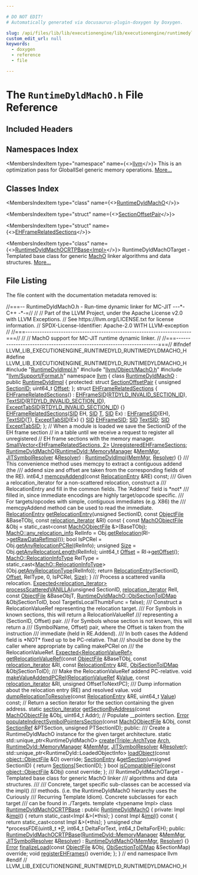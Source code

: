 ```yaml
---

# DO NOT EDIT!
# Automatically generated via docusaurus-plugin-doxygen by Doxygen.

slug: /api/files/lib/lib/executionengine/lib/executionengine/runtimedyld/runtimedyldmacho-h
custom_edit_url: null
keywords:
  - doxygen
  - reference
  - file

---
```





# The `RuntimeDyldMachO.h` File Reference

<DoxygenPage pluginConfig={pluginConfig}>



## Included Headers

<IncludesList>
<IncludesListItem
  filePath="RuntimeDyldImpl.h"
  permalink="/docs/api/files/lib/lib/executionengine/lib/executionengine/runtimedyld/runtimedyldimpl-h"
  isLocal="true" />
<IncludesListItem
  filePath="llvm/Object/MachO.h"
  permalink="/docs/api/files/include/include/llvm/include/llvm/object/macho-h"
  isLocal="true" />
<IncludesListItem
  filePath="llvm/Support/Format.h"
  permalink="/docs/api/files/include/include/llvm/include/llvm/support/format-h"
  isLocal="true" />
</IncludesList>

## Namespaces Index

<MembersIndex>

<MembersIndexItem
  type="namespace"
  name={<><a href="/docs/api/namespaces/llvm">llvm</a></>}>
This is an optimization pass for GlobalISel generic memory operations. <a href="/docs/api/namespaces/llvm/#details">More...</a>
</MembersIndexItem>

</MembersIndex>

## Classes Index

<MembersIndex>

<MembersIndexItem
  type="class"
  name={<><a href="/docs/api/classes/llvm/runtimedyldmacho">RuntimeDyldMachO</a></>}>
</MembersIndexItem>

<MembersIndexItem
  type="struct"
  name={<><a href="/docs/api/structs/llvm/runtimedyldmacho/sectionoffsetpair">SectionOffsetPair</a></>}>
</MembersIndexItem>

<MembersIndexItem
  type="struct"
  name={<><a href="/docs/api/structs/llvm/runtimedyldmacho/ehframerelatedsections">EHFrameRelatedSections</a></>}>
</MembersIndexItem>

<MembersIndexItem
  type="class"
  name={<><a href="/docs/api/classes/llvm/runtimedyldmachocrtpbase">RuntimeDyldMachOCRTPBase&lt;Impl&gt;</a></>}>
RuntimeDyldMachOTarget - Templated base class for generic <a href="/docs/api/namespaces/llvm/macho">MachO</a> linker algorithms and data structures. <a href="/docs/api/classes/llvm/runtimedyldmachocrtpbase/#details">More...</a>
</MembersIndexItem>

</MembersIndex>


## File Listing

The file content with the documentation metadata removed is:

<ProgramListing>

<Link id="l00001" /><CodeLine lineNumber="1"><span class="doxyHighlightComment">//===-- RuntimeDyldMachO.h - Run-time dynamic linker for MC-JIT ---&#42;- C++ -&#42;-=//</span></CodeLine>
<Link id="l00002" /><CodeLine lineNumber="2"><span class="doxyHighlightComment">//</span></CodeLine>
<Link id="l00003" /><CodeLine lineNumber="3"><span class="doxyHighlightComment">// Part of the LLVM Project, under the Apache License v2.0 with LLVM Exceptions.</span></CodeLine>
<Link id="l00004" /><CodeLine lineNumber="4"><span class="doxyHighlightComment">// See https://llvm.org/LICENSE.txt for license information.</span></CodeLine>
<Link id="l00005" /><CodeLine lineNumber="5"><span class="doxyHighlightComment">// SPDX-License-Identifier: Apache-2.0 WITH LLVM-exception</span></CodeLine>
<Link id="l00006" /><CodeLine lineNumber="6"><span class="doxyHighlightComment">//</span></CodeLine>
<Link id="l00007" /><CodeLine lineNumber="7"><span class="doxyHighlightComment">//===----------------------------------------------------------------------===//</span></CodeLine>
<Link id="l00008" /><CodeLine lineNumber="8"><span class="doxyHighlightComment">//</span></CodeLine>
<Link id="l00009" /><CodeLine lineNumber="9"><span class="doxyHighlightComment">// MachO support for MC-JIT runtime dynamic linker.</span></CodeLine>
<Link id="l00010" /><CodeLine lineNumber="10"><span class="doxyHighlightComment">//</span></CodeLine>
<Link id="l00011" /><CodeLine lineNumber="11"><span class="doxyHighlightComment">//===----------------------------------------------------------------------===//</span></CodeLine>
<Link id="l00012" /><CodeLine lineNumber="12"></CodeLine>
<Link id="l00013" /><CodeLine lineNumber="13"><span class="doxyHighlightPreprocessor">#ifndef LLVM&#95;LIB&#95;EXECUTIONENGINE&#95;RUNTIMEDYLD&#95;RUNTIMEDYLDMACHO&#95;H</span></CodeLine>
<Link id="l00014" /><CodeLine lineNumber="14"><span class="doxyHighlightPreprocessor">#define LLVM&#95;LIB&#95;EXECUTIONENGINE&#95;RUNTIMEDYLD&#95;RUNTIMEDYLDMACHO&#95;H</span></CodeLine>
<Link id="l00015" /><CodeLine lineNumber="15"></CodeLine>
<Link id="l00016" /><CodeLine lineNumber="16"><span class="doxyHighlightPreprocessor">#include &quot;<a href="/docs/api/files/lib/lib/executionengine/lib/executionengine/runtimedyld/runtimedyldimpl-h">RuntimeDyldImpl.h</a>&quot;</span></CodeLine>
<Link id="l00017" /><CodeLine lineNumber="17"><span class="doxyHighlightPreprocessor">#include &quot;<a href="/docs/api/files/include/include/llvm/include/llvm/object/macho-h">llvm/Object/MachO.h</a>&quot;</span></CodeLine>
<Link id="l00018" /><CodeLine lineNumber="18"><span class="doxyHighlightPreprocessor">#include &quot;<a href="/docs/api/files/include/include/llvm/include/llvm/support/format-h">llvm/Support/Format.h</a>&quot;</span></CodeLine>
<Link id="l00019" /><CodeLine lineNumber="19"></CodeLine>
<Link id="l00020" /><CodeLine lineNumber="20"><span class="doxyHighlightKeyword">namespace </span><span class="doxyHighlight"><a href="/docs/api/namespaces/llvm">llvm</a> &#123;</span></CodeLine>
<Link id="l00021" /><CodeLine lineNumber="21" lineLink="/docs/api/classes/llvm/runtimedyldmacho"><span class="doxyHighlightKeyword">class </span><span class="doxyHighlight"><a href="/docs/api/classes/llvm/runtimedyldmacho/#a034c5e05b63e15a357bc5dcff598e1a5">RuntimeDyldMachO</a> : </span><span class="doxyHighlightKeyword">public</span><span class="doxyHighlight"> <a href="/docs/api/classes/llvm/runtimedyldimpl/#a369fb04a71a831101a7bdfa873cb33d0">RuntimeDyldImpl</a> &#123;</span></CodeLine>
<Link id="l00022" /><CodeLine lineNumber="22"><span class="doxyHighlightKeyword">protected</span><span class="doxyHighlight">:</span></CodeLine>
<Link id="l00023" /><CodeLine lineNumber="23" lineLink="/docs/api/structs/llvm/runtimedyldmacho/sectionoffsetpair"><span class="doxyHighlight">  </span><span class="doxyHighlightKeyword">struct </span><span class="doxyHighlight"><a href="/docs/api/structs/llvm/runtimedyldmacho/sectionoffsetpair">SectionOffsetPair</a> &#123;</span></CodeLine>
<Link id="l00024" /><CodeLine lineNumber="24" lineLink="/docs/api/structs/llvm/runtimedyldmacho/sectionoffsetpair/#ad2f89bcda47a48866cdef67b9a9515fb"><span class="doxyHighlight">    </span><span class="doxyHighlightKeywordType">unsigned</span><span class="doxyHighlight"> <a href="/docs/api/structs/llvm/runtimedyldmacho/sectionoffsetpair/#ad2f89bcda47a48866cdef67b9a9515fb">SectionID</a>;</span></CodeLine>
<Link id="l00025" /><CodeLine lineNumber="25" lineLink="/docs/api/structs/llvm/runtimedyldmacho/sectionoffsetpair/#ad4454b2b4e3a4ae51e065ac93513d434"><span class="doxyHighlight">    uint64&#95;t <a href="/docs/api/structs/llvm/runtimedyldmacho/sectionoffsetpair/#ad4454b2b4e3a4ae51e065ac93513d434">Offset</a>;</span></CodeLine>
<Link id="l00026" /><CodeLine lineNumber="26"><span class="doxyHighlight">  &#125;;</span></CodeLine>
<Link id="l00027" /><CodeLine lineNumber="27"></CodeLine>
<Link id="l00028" /><CodeLine lineNumber="28" lineLink="/docs/api/structs/llvm/runtimedyldmacho/ehframerelatedsections"><span class="doxyHighlight">  </span><span class="doxyHighlightKeyword">struct </span><span class="doxyHighlight"><a href="/docs/api/structs/llvm/runtimedyldmacho/ehframerelatedsections/#add16154c01672fa0e76b4dbbd4c7791d">EHFrameRelatedSections</a> &#123;</span></CodeLine>
<Link id="l00029" /><CodeLine lineNumber="29" lineLink="/docs/api/structs/llvm/runtimedyldmacho/ehframerelatedsections/#add16154c01672fa0e76b4dbbd4c7791d"><span class="doxyHighlight">    <a href="/docs/api/structs/llvm/runtimedyldmacho/ehframerelatedsections/#add16154c01672fa0e76b4dbbd4c7791d">EHFrameRelatedSections</a>()</span></CodeLine>
<Link id="l00030" /><CodeLine lineNumber="30"><span class="doxyHighlight">        : <a href="/docs/api/structs/llvm/runtimedyldmacho/ehframerelatedsections/#a5397178b687f751d151d4793e21021e2">EHFrameSID</a>(<a href="/docs/api/files/lib/lib/executionengine/lib/executionengine/runtimedyld/runtimedyldimpl-h/#a0ec5b0d10052cef17027844769e60240">RTDYLD&#95;INVALID&#95;SECTION&#95;ID</a>),</span></CodeLine>
<Link id="l00031" /><CodeLine lineNumber="31"><span class="doxyHighlight">          <a href="/docs/api/structs/llvm/runtimedyldmacho/ehframerelatedsections/#a9285e635fced6b2d10ae35790d6aa09a">TextSID</a>(<a href="/docs/api/files/lib/lib/executionengine/lib/executionengine/runtimedyld/runtimedyldimpl-h/#a0ec5b0d10052cef17027844769e60240">RTDYLD&#95;INVALID&#95;SECTION&#95;ID</a>),</span></CodeLine>
<Link id="l00032" /><CodeLine lineNumber="32"><span class="doxyHighlight">          <a href="/docs/api/structs/llvm/runtimedyldmacho/ehframerelatedsections/#a42f745685c89bffb406d3ba48127cd24">ExceptTabSID</a>(<a href="/docs/api/files/lib/lib/executionengine/lib/executionengine/runtimedyld/runtimedyldimpl-h/#a0ec5b0d10052cef17027844769e60240">RTDYLD&#95;INVALID&#95;SECTION&#95;ID</a>) &#123;&#125;</span></CodeLine>
<Link id="l00033" /><CodeLine lineNumber="33"></CodeLine>
<Link id="l00034" /><CodeLine lineNumber="34" lineLink="/docs/api/structs/llvm/runtimedyldmacho/ehframerelatedsections/#aa6dcbf76cebfb2ae3214f20613163494"><span class="doxyHighlight">    <a href="/docs/api/structs/llvm/runtimedyldmacho/ehframerelatedsections/#aa6dcbf76cebfb2ae3214f20613163494">EHFrameRelatedSections</a>(<a href="/docs/api/classes/llvm/runtimedyldimpl/#a8ad6e355243eab1c1a3993f9bda8b2d1">SID</a> EH, <a href="/docs/api/classes/llvm/runtimedyldimpl/#a8ad6e355243eab1c1a3993f9bda8b2d1">SID</a> <a href="/docs/api/files/lib/lib/target/lib/target/mips/mips16isellowering-cpp/#a0acb682b8260ab1c60b918599864e2e5">T</a>, <a href="/docs/api/classes/llvm/runtimedyldimpl/#a8ad6e355243eab1c1a3993f9bda8b2d1">SID</a> Ex)</span></CodeLine>
<Link id="l00035" /><CodeLine lineNumber="35"><span class="doxyHighlight">        : <a href="/docs/api/structs/llvm/runtimedyldmacho/ehframerelatedsections/#a5397178b687f751d151d4793e21021e2">EHFrameSID</a>(EH), <a href="/docs/api/structs/llvm/runtimedyldmacho/ehframerelatedsections/#a9285e635fced6b2d10ae35790d6aa09a">TextSID</a>(<a href="/docs/api/files/lib/lib/target/lib/target/mips/mips16isellowering-cpp/#a0acb682b8260ab1c60b918599864e2e5">T</a>), <a href="/docs/api/structs/llvm/runtimedyldmacho/ehframerelatedsections/#a42f745685c89bffb406d3ba48127cd24">ExceptTabSID</a>(Ex) &#123;&#125;</span></CodeLine>
<Link id="l00036" /><CodeLine lineNumber="36" lineLink="/docs/api/structs/llvm/runtimedyldmacho/ehframerelatedsections/#a5397178b687f751d151d4793e21021e2"><span class="doxyHighlight">    <a href="/docs/api/classes/llvm/runtimedyldimpl/#a8ad6e355243eab1c1a3993f9bda8b2d1">SID</a> <a href="/docs/api/structs/llvm/runtimedyldmacho/ehframerelatedsections/#a5397178b687f751d151d4793e21021e2">EHFrameSID</a>;</span></CodeLine>
<Link id="l00037" /><CodeLine lineNumber="37" lineLink="/docs/api/structs/llvm/runtimedyldmacho/ehframerelatedsections/#a9285e635fced6b2d10ae35790d6aa09a"><span class="doxyHighlight">    <a href="/docs/api/classes/llvm/runtimedyldimpl/#a8ad6e355243eab1c1a3993f9bda8b2d1">SID</a> <a href="/docs/api/structs/llvm/runtimedyldmacho/ehframerelatedsections/#a9285e635fced6b2d10ae35790d6aa09a">TextSID</a>;</span></CodeLine>
<Link id="l00038" /><CodeLine lineNumber="38" lineLink="/docs/api/structs/llvm/runtimedyldmacho/ehframerelatedsections/#a42f745685c89bffb406d3ba48127cd24"><span class="doxyHighlight">    <a href="/docs/api/classes/llvm/runtimedyldimpl/#a8ad6e355243eab1c1a3993f9bda8b2d1">SID</a> <a href="/docs/api/structs/llvm/runtimedyldmacho/ehframerelatedsections/#a42f745685c89bffb406d3ba48127cd24">ExceptTabSID</a>;</span></CodeLine>
<Link id="l00039" /><CodeLine lineNumber="39"><span class="doxyHighlight">  &#125;;</span></CodeLine>
<Link id="l00040" /><CodeLine lineNumber="40"></CodeLine>
<Link id="l00041" /><CodeLine lineNumber="41"><span class="doxyHighlight">  </span><span class="doxyHighlightComment">// When a module is loaded we save the SectionID of the EH frame section</span></CodeLine>
<Link id="l00042" /><CodeLine lineNumber="42"><span class="doxyHighlight">  </span><span class="doxyHighlightComment">// in a table until we receive a request to register all unregistered</span></CodeLine>
<Link id="l00043" /><CodeLine lineNumber="43"><span class="doxyHighlight">  </span><span class="doxyHighlightComment">// EH frame sections with the memory manager.</span></CodeLine>
<Link id="l00044" /><CodeLine lineNumber="44" lineLink="/docs/api/classes/llvm/runtimedyldmacho/#a6247583073b7466567fd277295299ea2"><span class="doxyHighlight">  <a href="/docs/api/classes/llvm/smallvector">SmallVector&lt;EHFrameRelatedSections, 2&gt;</a> <a href="/docs/api/classes/llvm/runtimedyldmacho/#a6247583073b7466567fd277295299ea2">UnregisteredEHFrameSections</a>;</span></CodeLine>
<Link id="l00045" /><CodeLine lineNumber="45"></CodeLine>
<Link id="l00046" /><CodeLine lineNumber="46" lineLink="/docs/api/classes/llvm/runtimedyldmacho/#a034c5e05b63e15a357bc5dcff598e1a5"><span class="doxyHighlight">  <a href="/docs/api/classes/llvm/runtimedyldmacho/#a034c5e05b63e15a357bc5dcff598e1a5">RuntimeDyldMachO</a>(<a href="/docs/api/classes/llvm/runtimedyld/memorymanager">RuntimeDyld::MemoryManager</a> &amp;<a href="/docs/api/classes/llvm/runtimedyldimpl/#a9bc5cceb63d0ccdf06f64b587f1cd80e">MemMgr</a>,</span></CodeLine>
<Link id="l00047" /><CodeLine lineNumber="47"><span class="doxyHighlight">                   <a href="/docs/api/classes/llvm/jitsymbolresolver">JITSymbolResolver</a> &amp;<a href="/docs/api/classes/llvm/runtimedyldimpl/#a688485f7fca0fadd7e492dc12218cd16">Resolver</a>)</span></CodeLine>
<Link id="l00048" /><CodeLine lineNumber="48"><span class="doxyHighlight">      : <a href="/docs/api/classes/llvm/runtimedyldimpl/#a369fb04a71a831101a7bdfa873cb33d0">RuntimeDyldImpl</a>(<a href="/docs/api/classes/llvm/runtimedyldimpl/#a9bc5cceb63d0ccdf06f64b587f1cd80e">MemMgr</a>, <a href="/docs/api/classes/llvm/runtimedyldimpl/#a688485f7fca0fadd7e492dc12218cd16">Resolver</a>) &#123;&#125;</span></CodeLine>
<Link id="l00049" /><CodeLine lineNumber="49"></CodeLine>
<Link id="l00050" /><CodeLine lineNumber="50"><span class="doxyHighlightComment">  /// This convenience method uses memcpy to extract a contiguous addend (the</span></CodeLine>
<Link id="l00051" /><CodeLine lineNumber="51"><span class="doxyHighlightComment">  /// addend size and offset are taken from the corresponding fields of the RE).</span></CodeLine>
<Link id="l00052" /><CodeLine lineNumber="52"><span class="doxyHighlight">  int64&#95;t <a href="/docs/api/classes/llvm/runtimedyldmacho/#a4ff8b7dc8dd3a4baddc147c6afd14c5e">memcpyAddend</a>(</span><span class="doxyHighlightKeyword">const</span><span class="doxyHighlight"> <a href="/docs/api/classes/llvm/relocationentry">RelocationEntry</a> &amp;RE) </span><span class="doxyHighlightKeyword">const</span><span class="doxyHighlight">;</span></CodeLine>
<Link id="l00053" /><CodeLine lineNumber="53"></CodeLine>
<Link id="l00054" /><CodeLine lineNumber="54"><span class="doxyHighlightComment">  /// Given a relocation&#95;iterator for a non-scattered relocation, construct a</span></CodeLine>
<Link id="l00055" /><CodeLine lineNumber="55"><span class="doxyHighlightComment">  /// RelocationEntry and fill in the common fields. The &#39;Addend&#39; field is &#42;not&#42;</span></CodeLine>
<Link id="l00056" /><CodeLine lineNumber="56"><span class="doxyHighlightComment">  /// filled in, since immediate encodings are highly target/opcode specific.</span></CodeLine>
<Link id="l00057" /><CodeLine lineNumber="57"><span class="doxyHighlightComment">  /// For targets/opcodes with simple, contiguous immediates (e.g. X86) the</span></CodeLine>
<Link id="l00058" /><CodeLine lineNumber="58"><span class="doxyHighlightComment">  /// memcpyAddend method can be used to read the immediate.</span></CodeLine>
<Link id="l00059" /><CodeLine lineNumber="59" lineLink="/docs/api/classes/llvm/runtimedyldmacho/#abaf648d88dc891045a7cd0e989789370"><span class="doxyHighlight">  <a href="/docs/api/classes/llvm/relocationentry">RelocationEntry</a> <a href="/docs/api/classes/llvm/runtimedyldmacho/#abaf648d88dc891045a7cd0e989789370">getRelocationEntry</a>(</span><span class="doxyHighlightKeywordType">unsigned</span><span class="doxyHighlight"> SectionID,</span></CodeLine>
<Link id="l00060" /><CodeLine lineNumber="60"><span class="doxyHighlight">                                     </span><span class="doxyHighlightKeyword">const</span><span class="doxyHighlight"> <a href="/docs/api/classes/llvm/object/objectfile">ObjectFile</a> &amp;BaseTObj,</span></CodeLine>
<Link id="l00061" /><CodeLine lineNumber="61"><span class="doxyHighlight">                                     </span><span class="doxyHighlightKeyword">const</span><span class="doxyHighlight"> <a href="/docs/api/namespaces/llvm/object/#acc360db994cbcc482937196bf406df98">relocation&#95;iterator</a> &amp;RI)</span><span class="doxyHighlightKeyword"> const </span><span class="doxyHighlight">&#123;</span></CodeLine>
<Link id="l00062" /><CodeLine lineNumber="62"><span class="doxyHighlight">    </span><span class="doxyHighlightKeyword">const</span><span class="doxyHighlight"> <a href="/docs/api/classes/llvm/object/machoobjectfile">MachOObjectFile</a> &amp;Obj =</span></CodeLine>
<Link id="l00063" /><CodeLine lineNumber="63"><span class="doxyHighlight">      </span><span class="doxyHighlightKeyword">static&#95;cast&lt;</span><span class="doxyHighlightKeyword">const </span><span class="doxyHighlight"><a href="/docs/api/classes/llvm/object/machoobjectfile">MachOObjectFile</a> &amp;</span><span class="doxyHighlightKeyword">&gt;</span><span class="doxyHighlight">(BaseTObj);</span></CodeLine>
<Link id="l00064" /><CodeLine lineNumber="64"><span class="doxyHighlight">    <a href="/docs/api/structs/llvm/macho/any-relocation-info">MachO::any&#95;relocation&#95;info</a> RelInfo =</span></CodeLine>
<Link id="l00065" /><CodeLine lineNumber="65"><span class="doxyHighlight">      Obj.<a href="/docs/api/classes/llvm/object/machoobjectfile/#aaacf649b0759051f6c5327e44b82f8aa">getRelocation</a>(RI-&gt;<a href="/docs/api/classes/llvm/object/relocationref/#acd93a9353f94b029cdfa295b88874b38">getRawDataRefImpl</a>());</span></CodeLine>
<Link id="l00066" /><CodeLine lineNumber="66"></CodeLine>
<Link id="l00067" /><CodeLine lineNumber="67"><span class="doxyHighlight">    </span><span class="doxyHighlightKeywordType">bool</span><span class="doxyHighlight"> IsPCRel = Obj.<a href="/docs/api/classes/llvm/object/machoobjectfile/#a86eeaa5626787e6a0c62d7fef9ea33e9">getAnyRelocationPCRel</a>(RelInfo);</span></CodeLine>
<Link id="l00068" /><CodeLine lineNumber="68"><span class="doxyHighlight">    </span><span class="doxyHighlightKeywordType">unsigned</span><span class="doxyHighlight"> <a href="/docs/api/files/lib/lib/analysis/inlineorder-cpp/#a7ee6f0cb51c3b9056199e9a0001fe8c3a6f6cb72d544962fa333e2e34ce64f719">Size</a> = Obj.<a href="/docs/api/classes/llvm/object/machoobjectfile/#a942691b0e7a01c33a7aa6b36b28472d2">getAnyRelocationLength</a>(RelInfo);</span></CodeLine>
<Link id="l00069" /><CodeLine lineNumber="69"><span class="doxyHighlight">    uint64&#95;t <a href="/docs/api/namespaces/llvm/#a05f5b9a11bdcc5feba62899f95dcf878a3134224cba2545bc57954d3b072aebb4">Offset</a> = RI-&gt;<a href="/docs/api/classes/llvm/object/relocationref/#a6aa71653bc8ee52493adf9343d9ac44d">getOffset</a>();</span></CodeLine>
<Link id="l00070" /><CodeLine lineNumber="70"><span class="doxyHighlight">    <a href="/docs/api/namespaces/llvm/macho/#ad23021ed657c8b0f302154585b0fd3bf">MachO::RelocationInfoType</a> RelType =</span></CodeLine>
<Link id="l00071" /><CodeLine lineNumber="71"><span class="doxyHighlight">      </span><span class="doxyHighlightKeyword">static&#95;cast&lt;</span><span class="doxyHighlight"><a href="/docs/api/namespaces/llvm/macho/#ad23021ed657c8b0f302154585b0fd3bf">MachO::RelocationInfoType</a></span><span class="doxyHighlightKeyword">&gt;</span><span class="doxyHighlight">(Obj.<a href="/docs/api/classes/llvm/object/machoobjectfile/#a653a63105b842dd49a3a0921ce6a6d66">getAnyRelocationType</a>(RelInfo));</span></CodeLine>
<Link id="l00072" /><CodeLine lineNumber="72"></CodeLine>
<Link id="l00073" /><CodeLine lineNumber="73"><span class="doxyHighlight">    </span><span class="doxyHighlightKeywordFlow">return</span><span class="doxyHighlight"> <a href="/docs/api/classes/llvm/relocationentry">RelocationEntry</a>(SectionID, <a href="/docs/api/namespaces/llvm/#a05f5b9a11bdcc5feba62899f95dcf878a3134224cba2545bc57954d3b072aebb4">Offset</a>, RelType, 0, IsPCRel, <a href="/docs/api/files/lib/lib/analysis/inlineorder-cpp/#a7ee6f0cb51c3b9056199e9a0001fe8c3a6f6cb72d544962fa333e2e34ce64f719">Size</a>);</span></CodeLine>
<Link id="l00074" /><CodeLine lineNumber="74"><span class="doxyHighlight">  &#125;</span></CodeLine>
<Link id="l00075" /><CodeLine lineNumber="75"></CodeLine>
<Link id="l00076" /><CodeLine lineNumber="76"><span class="doxyHighlightComment">  /// Process a scattered vanilla relocation.</span></CodeLine>
<Link id="l00077" /><CodeLine lineNumber="77"><span class="doxyHighlight">  <a href="/docs/api/classes/llvm/expected">Expected&lt;relocation&#95;iterator&gt;</a></span></CodeLine>
<Link id="l00078" /><CodeLine lineNumber="78"><span class="doxyHighlight">  <a href="/docs/api/classes/llvm/runtimedyldmacho/#acb7257d8eec274d18e7916a0d552a2d7">processScatteredVANILLA</a>(</span><span class="doxyHighlightKeywordType">unsigned</span><span class="doxyHighlight"> SectionID, <a href="/docs/api/namespaces/llvm/object/#acc360db994cbcc482937196bf406df98">relocation&#95;iterator</a> RelI,</span></CodeLine>
<Link id="l00079" /><CodeLine lineNumber="79"><span class="doxyHighlight">                          </span><span class="doxyHighlightKeyword">const</span><span class="doxyHighlight"> <a href="/docs/api/classes/llvm/object/objectfile">ObjectFile</a> &amp;BaseObjT,</span></CodeLine>
<Link id="l00080" /><CodeLine lineNumber="80"><span class="doxyHighlight">                          <a href="/docs/api/classes/llvm/runtimedyldimpl/#a22b1a24bb422a0f0896dd84dff7933e2">RuntimeDyldMachO::ObjSectionToIDMap</a> &amp;ObjSectionToID,</span></CodeLine>
<Link id="l00081" /><CodeLine lineNumber="81"><span class="doxyHighlight">                          </span><span class="doxyHighlightKeywordType">bool</span><span class="doxyHighlight"> TargetIsLocalThumbFunc = </span><span class="doxyHighlightKeyword">false</span><span class="doxyHighlight">);</span></CodeLine>
<Link id="l00082" /><CodeLine lineNumber="82"></CodeLine>
<Link id="l00083" /><CodeLine lineNumber="83"><span class="doxyHighlightComment">  /// Construct a RelocationValueRef representing the relocation target.</span></CodeLine>
<Link id="l00084" /><CodeLine lineNumber="84"><span class="doxyHighlightComment">  /// For Symbols in known sections, this will return a RelocationValueRef</span></CodeLine>
<Link id="l00085" /><CodeLine lineNumber="85"><span class="doxyHighlightComment">  /// representing a (SectionID, Offset) pair.</span></CodeLine>
<Link id="l00086" /><CodeLine lineNumber="86"><span class="doxyHighlightComment">  /// For Symbols whose section is not known, this will return a</span></CodeLine>
<Link id="l00087" /><CodeLine lineNumber="87"><span class="doxyHighlightComment">  /// (SymbolName, Offset) pair, where the Offset is taken from the instruction</span></CodeLine>
<Link id="l00088" /><CodeLine lineNumber="88"><span class="doxyHighlightComment">  /// immediate (held in RE.Addend).</span></CodeLine>
<Link id="l00089" /><CodeLine lineNumber="89"><span class="doxyHighlightComment">  /// In both cases the Addend field is &#42;NOT&#42; fixed up to be PC-relative. That</span></CodeLine>
<Link id="l00090" /><CodeLine lineNumber="90"><span class="doxyHighlightComment">  /// should be done by the caller where appropriate by calling makePCRel on</span></CodeLine>
<Link id="l00091" /><CodeLine lineNumber="91"><span class="doxyHighlightComment">  /// the RelocationValueRef.</span></CodeLine>
<Link id="l00092" /><CodeLine lineNumber="92"><span class="doxyHighlight">  <a href="/docs/api/classes/llvm/expected">Expected&lt;RelocationValueRef&gt;</a></span></CodeLine>
<Link id="l00093" /><CodeLine lineNumber="93"><span class="doxyHighlight">  <a href="/docs/api/classes/llvm/runtimedyldmacho/#ac01d9cc5d2d4a3b6662c7096e54bf8ad">getRelocationValueRef</a>(</span><span class="doxyHighlightKeyword">const</span><span class="doxyHighlight"> <a href="/docs/api/classes/llvm/object/objectfile">ObjectFile</a> &amp;BaseTObj,</span></CodeLine>
<Link id="l00094" /><CodeLine lineNumber="94"><span class="doxyHighlight">                        </span><span class="doxyHighlightKeyword">const</span><span class="doxyHighlight"> <a href="/docs/api/namespaces/llvm/object/#acc360db994cbcc482937196bf406df98">relocation&#95;iterator</a> &amp;RI,</span></CodeLine>
<Link id="l00095" /><CodeLine lineNumber="95"><span class="doxyHighlight">                        </span><span class="doxyHighlightKeyword">const</span><span class="doxyHighlight"> <a href="/docs/api/classes/llvm/relocationentry">RelocationEntry</a> &amp;RE,</span></CodeLine>
<Link id="l00096" /><CodeLine lineNumber="96"><span class="doxyHighlight">                        <a href="/docs/api/classes/llvm/runtimedyldimpl/#a22b1a24bb422a0f0896dd84dff7933e2">ObjSectionToIDMap</a> &amp;ObjSectionToID);</span></CodeLine>
<Link id="l00097" /><CodeLine lineNumber="97"></CodeLine>
<Link id="l00098" /><CodeLine lineNumber="98"><span class="doxyHighlightComment">  /// Make the RelocationValueRef addend PC-relative.</span></CodeLine>
<Link id="l00099" /><CodeLine lineNumber="99"><span class="doxyHighlight">  </span><span class="doxyHighlightKeywordType">void</span><span class="doxyHighlight"> <a href="/docs/api/classes/llvm/runtimedyldmacho/#ab8281e64fb0c8b5bc71fdb5876df6c9d">makeValueAddendPCRel</a>(<a href="/docs/api/classes/llvm/relocationvalueref">RelocationValueRef</a> &amp;<a href="/docs/api/classes/llvm/value">Value</a>,</span></CodeLine>
<Link id="l00100" /><CodeLine lineNumber="100"><span class="doxyHighlight">                            </span><span class="doxyHighlightKeyword">const</span><span class="doxyHighlight"> <a href="/docs/api/namespaces/llvm/object/#acc360db994cbcc482937196bf406df98">relocation&#95;iterator</a> &amp;RI,</span></CodeLine>
<Link id="l00101" /><CodeLine lineNumber="101"><span class="doxyHighlight">                            </span><span class="doxyHighlightKeywordType">unsigned</span><span class="doxyHighlight"> OffsetToNextPC);</span></CodeLine>
<Link id="l00102" /><CodeLine lineNumber="102"></CodeLine>
<Link id="l00103" /><CodeLine lineNumber="103"><span class="doxyHighlightComment">  /// Dump information about the relocation entry (RE) and resolved value.</span></CodeLine>
<Link id="l00104" /><CodeLine lineNumber="104"><span class="doxyHighlight">  </span><span class="doxyHighlightKeywordType">void</span><span class="doxyHighlight"> <a href="/docs/api/classes/llvm/runtimedyldmacho/#af2314475cd69d029c487927d58778a82">dumpRelocationToResolve</a>(</span><span class="doxyHighlightKeyword">const</span><span class="doxyHighlight"> <a href="/docs/api/classes/llvm/relocationentry">RelocationEntry</a> &amp;RE, uint64&#95;t <a href="/docs/api/classes/llvm/value">Value</a>) </span><span class="doxyHighlightKeyword">const</span><span class="doxyHighlight">;</span></CodeLine>
<Link id="l00105" /><CodeLine lineNumber="105"></CodeLine>
<Link id="l00106" /><CodeLine lineNumber="106"><span class="doxyHighlight">  </span><span class="doxyHighlightComment">// Return a section iterator for the section containing the given address.</span></CodeLine>
<Link id="l00107" /><CodeLine lineNumber="107"><span class="doxyHighlight">  </span><span class="doxyHighlightKeyword">static</span><span class="doxyHighlight"> <a href="/docs/api/namespaces/llvm/object/#a18a35d6d108ec102a6bff8ac2bfd4c62">section&#95;iterator</a> <a href="/docs/api/classes/llvm/runtimedyldmacho/#a280cc6694e181e13e4c9a79870b0626a">getSectionByAddress</a>(</span><span class="doxyHighlightKeyword">const</span><span class="doxyHighlight"> <a href="/docs/api/classes/llvm/object/machoobjectfile">MachOObjectFile</a> &amp;Obj,</span></CodeLine>
<Link id="l00108" /><CodeLine lineNumber="108"><span class="doxyHighlight">                                              uint64&#95;t Addr);</span></CodeLine>
<Link id="l00109" /><CodeLine lineNumber="109"></CodeLine>
<Link id="l00110" /><CodeLine lineNumber="110"></CodeLine>
<Link id="l00111" /><CodeLine lineNumber="111"><span class="doxyHighlight">  </span><span class="doxyHighlightComment">// Populate &#95;&#95;pointers section.</span></CodeLine>
<Link id="l00112" /><CodeLine lineNumber="112"><span class="doxyHighlight">  <a href="/docs/api/classes/llvm/error">Error</a> <a href="/docs/api/classes/llvm/runtimedyldmacho/#ab606ca40d5870295837712aa2056f90e">populateIndirectSymbolPointersSection</a>(</span><span class="doxyHighlightKeyword">const</span><span class="doxyHighlight"> <a href="/docs/api/classes/llvm/object/machoobjectfile">MachOObjectFile</a> &amp;Obj,</span></CodeLine>
<Link id="l00113" /><CodeLine lineNumber="113"><span class="doxyHighlight">                                              </span><span class="doxyHighlightKeyword">const</span><span class="doxyHighlight"> <a href="/docs/api/classes/llvm/object/sectionref">SectionRef</a> &amp;PTSection,</span></CodeLine>
<Link id="l00114" /><CodeLine lineNumber="114"><span class="doxyHighlight">                                              </span><span class="doxyHighlightKeywordType">unsigned</span><span class="doxyHighlight"> PTSectionID);</span></CodeLine>
<Link id="l00115" /><CodeLine lineNumber="115"></CodeLine>
<Link id="l00116" /><CodeLine lineNumber="116"><span class="doxyHighlightKeyword">public</span><span class="doxyHighlight">:</span></CodeLine>
<Link id="l00117" /><CodeLine lineNumber="117"></CodeLine>
<Link id="l00118" /><CodeLine lineNumber="118"><span class="doxyHighlightComment">  /// Create a RuntimeDyldMachO instance for the given target architecture.</span></CodeLine>
<Link id="l00119" /><CodeLine lineNumber="119"><span class="doxyHighlight">  </span><span class="doxyHighlightKeyword">static</span><span class="doxyHighlight"> std::unique&#95;ptr&lt;RuntimeDyldMachO&gt;</span></CodeLine>
<Link id="l00120" /><CodeLine lineNumber="120"><span class="doxyHighlight">  <a href="/docs/api/classes/llvm/runtimedyldmacho/#a25223ec2c4ea3ce3825d9abcc9e6dad1">create</a>(<a href="/docs/api/classes/llvm/triple/#a547abd13f7a3c063aa72c8192a868154">Triple::ArchType</a> <a href="/docs/api/classes/llvm/runtimedyldimpl/#aab98755e5bcb6af82707f749aab3c474">Arch</a>,</span></CodeLine>
<Link id="l00121" /><CodeLine lineNumber="121"><span class="doxyHighlight">         <a href="/docs/api/classes/llvm/runtimedyld/memorymanager">RuntimeDyld::MemoryManager</a> &amp;<a href="/docs/api/classes/llvm/runtimedyldimpl/#a9bc5cceb63d0ccdf06f64b587f1cd80e">MemMgr</a>,</span></CodeLine>
<Link id="l00122" /><CodeLine lineNumber="122"><span class="doxyHighlight">         <a href="/docs/api/classes/llvm/jitsymbolresolver">JITSymbolResolver</a> &amp;<a href="/docs/api/classes/llvm/resolver">Resolver</a>);</span></CodeLine>
<Link id="l00123" /><CodeLine lineNumber="123"></CodeLine>
<Link id="l00124" /><CodeLine lineNumber="124"><span class="doxyHighlight">  std::unique&#95;ptr&lt;RuntimeDyld::LoadedObjectInfo&gt;</span></CodeLine>
<Link id="l00125" /><CodeLine lineNumber="125"><span class="doxyHighlight">  <a href="/docs/api/classes/llvm/runtimedyldmacho/#a9756238ad37b76ccc9ff6920f0340a77">loadObject</a>(</span><span class="doxyHighlightKeyword">const</span><span class="doxyHighlight"> <a href="/docs/api/classes/llvm/object/objectfile">object::ObjectFile</a> &amp;O) </span><span class="doxyHighlightKeyword">override</span><span class="doxyHighlight">;</span></CodeLine>
<Link id="l00126" /><CodeLine lineNumber="126"></CodeLine>
<Link id="l00127" /><CodeLine lineNumber="127" lineLink="/docs/api/classes/llvm/runtimedyldmacho/#aa8bef91e492828fa00f12f096630a145"><span class="doxyHighlight">  <a href="/docs/api/classes/llvm/sectionentry">SectionEntry</a> &amp;<a href="/docs/api/classes/llvm/runtimedyldmacho/#aa8bef91e492828fa00f12f096630a145">getSection</a>(</span><span class="doxyHighlightKeywordType">unsigned</span><span class="doxyHighlight"> SectionID) &#123; </span><span class="doxyHighlightKeywordFlow">return</span><span class="doxyHighlight"> <a href="/docs/api/classes/llvm/runtimedyldimpl/#afce88102ca208741b470edac5342c4b3">Sections</a>&#91;SectionID&#93;; &#125;</span></CodeLine>
<Link id="l00128" /><CodeLine lineNumber="128"></CodeLine>
<Link id="l00129" /><CodeLine lineNumber="129"><span class="doxyHighlight">  </span><span class="doxyHighlightKeywordType">bool</span><span class="doxyHighlight"> <a href="/docs/api/classes/llvm/runtimedyldmacho/#acc11a893538b96d180ec747c22294c99">isCompatibleFile</a>(</span><span class="doxyHighlightKeyword">const</span><span class="doxyHighlight"> <a href="/docs/api/classes/llvm/object/objectfile">object::ObjectFile</a> &amp;Obj) </span><span class="doxyHighlightKeyword">const override</span><span class="doxyHighlight">;</span></CodeLine>
<Link id="l00130" /><CodeLine lineNumber="130"><span class="doxyHighlight">&#125;;</span></CodeLine>
<Link id="l00131" /><CodeLine lineNumber="131"></CodeLine>
<Link id="l00132" /><CodeLine lineNumber="132"><span class="doxyHighlightComment">/// RuntimeDyldMachOTarget - Templated base class for generic MachO linker</span></CodeLine>
<Link id="l00133" /><CodeLine lineNumber="133"><span class="doxyHighlightComment">/// algorithms and data structures.</span></CodeLine>
<Link id="l00134" /><CodeLine lineNumber="134"><span class="doxyHighlightComment">///</span></CodeLine>
<Link id="l00135" /><CodeLine lineNumber="135"><span class="doxyHighlightComment">/// Concrete, target specific sub-classes can be accessed via the impl()</span></CodeLine>
<Link id="l00136" /><CodeLine lineNumber="136"><span class="doxyHighlightComment">/// methods. (i.e. the RuntimeDyldMachO hierarchy uses the Curiously</span></CodeLine>
<Link id="l00137" /><CodeLine lineNumber="137"><span class="doxyHighlightComment">/// Recurring Template Idiom). Concrete subclasses for each target</span></CodeLine>
<Link id="l00138" /><CodeLine lineNumber="138"><span class="doxyHighlightComment">/// can be found in ./Targets.</span></CodeLine>
<Link id="l00139" /><CodeLine lineNumber="139"><span class="doxyHighlightKeyword">template</span><span class="doxyHighlight"> &lt;</span><span class="doxyHighlightKeyword">typename</span><span class="doxyHighlight"> Impl&gt;</span></CodeLine>
<Link id="l00140" /><CodeLine lineNumber="140" lineLink="/docs/api/classes/llvm/runtimedyldmachocrtpbase"><span class="doxyHighlightKeyword">class </span><span class="doxyHighlight"><a href="/docs/api/classes/llvm/runtimedyldmachocrtpbase/#a4fd1220b5b8aa3aa6d20e7b79ec0f897">RuntimeDyldMachOCRTPBase</a> : </span><span class="doxyHighlightKeyword">public</span><span class="doxyHighlight"> <a href="/docs/api/classes/llvm/runtimedyldmacho/#a034c5e05b63e15a357bc5dcff598e1a5">RuntimeDyldMachO</a> &#123;</span></CodeLine>
<Link id="l00141" /><CodeLine lineNumber="141"><span class="doxyHighlightKeyword">private</span><span class="doxyHighlight">:</span></CodeLine>
<Link id="l00142" /><CodeLine lineNumber="142"><span class="doxyHighlight">  Impl &amp;<a href="/docs/api/files/lib/lib/transforms/lib/transforms/scalar/placesafepoints-cpp/#abd1ccb1bf511e1965414eb1d2e137302">impl</a>() &#123; </span><span class="doxyHighlightKeywordFlow">return</span><span class="doxyHighlight"> </span><span class="doxyHighlightKeyword">static&#95;cast&lt;</span><span class="doxyHighlight">Impl &amp;</span><span class="doxyHighlightKeyword">&gt;</span><span class="doxyHighlight">(&#42;this); &#125;</span></CodeLine>
<Link id="l00143" /><CodeLine lineNumber="143"><span class="doxyHighlight">  </span><span class="doxyHighlightKeyword">const</span><span class="doxyHighlight"> Impl &amp;<a href="/docs/api/files/lib/lib/transforms/lib/transforms/scalar/placesafepoints-cpp/#abd1ccb1bf511e1965414eb1d2e137302">impl</a>()</span><span class="doxyHighlightKeyword"> const </span><span class="doxyHighlight">&#123; </span><span class="doxyHighlightKeywordFlow">return</span><span class="doxyHighlight"> </span><span class="doxyHighlightKeyword">static&#95;cast&lt;</span><span class="doxyHighlightKeyword">const </span><span class="doxyHighlight">Impl &amp;</span><span class="doxyHighlightKeyword">&gt;</span><span class="doxyHighlight">(&#42;this); &#125;</span></CodeLine>
<Link id="l00144" /><CodeLine lineNumber="144"></CodeLine>
<Link id="l00145" /><CodeLine lineNumber="145"><span class="doxyHighlight">  </span><span class="doxyHighlightKeywordType">unsigned</span><span class="doxyHighlight"> </span><span class="doxyHighlightKeywordType">char</span><span class="doxyHighlight"> &#42;processFDE(uint8&#95;t &#42;<a href="/docs/api/files/lib/lib/option/option-cpp/#a04665169063c8ca1f2ea96c27fc7c2b2">P</a>, int64&#95;t DeltaForText,</span></CodeLine>
<Link id="l00146" /><CodeLine lineNumber="146"><span class="doxyHighlight">                            int64&#95;t DeltaForEH);</span></CodeLine>
<Link id="l00147" /><CodeLine lineNumber="147"></CodeLine>
<Link id="l00148" /><CodeLine lineNumber="148"><span class="doxyHighlightKeyword">public</span><span class="doxyHighlight">:</span></CodeLine>
<Link id="l00149" /><CodeLine lineNumber="149" lineLink="/docs/api/classes/llvm/runtimedyldmachocrtpbase/#a4fd1220b5b8aa3aa6d20e7b79ec0f897"><span class="doxyHighlight">  <a href="/docs/api/classes/llvm/runtimedyldmachocrtpbase/#a4fd1220b5b8aa3aa6d20e7b79ec0f897">RuntimeDyldMachOCRTPBase</a>(<a href="/docs/api/classes/llvm/runtimedyld/memorymanager">RuntimeDyld::MemoryManager</a> &amp;<a href="/docs/api/classes/llvm/runtimedyldimpl/#a9bc5cceb63d0ccdf06f64b587f1cd80e">MemMgr</a>,</span></CodeLine>
<Link id="l00150" /><CodeLine lineNumber="150"><span class="doxyHighlight">                           <a href="/docs/api/classes/llvm/jitsymbolresolver">JITSymbolResolver</a> &amp;<a href="/docs/api/classes/llvm/resolver">Resolver</a>)</span></CodeLine>
<Link id="l00151" /><CodeLine lineNumber="151"><span class="doxyHighlight">    : <a href="/docs/api/classes/llvm/runtimedyldmacho/#a034c5e05b63e15a357bc5dcff598e1a5">RuntimeDyldMachO</a>(<a href="/docs/api/classes/llvm/runtimedyldimpl/#a9bc5cceb63d0ccdf06f64b587f1cd80e">MemMgr</a>, <a href="/docs/api/classes/llvm/resolver">Resolver</a>) &#123;&#125;</span></CodeLine>
<Link id="l00152" /><CodeLine lineNumber="152"></CodeLine>
<Link id="l00153" /><CodeLine lineNumber="153" lineLink="/docs/api/classes/llvm/runtimedyldmachocrtpbase/#afdfe2cf5151ed6e7266417d9f1db5f80"><span class="doxyHighlight">  <a href="/docs/api/classes/llvm/error">Error</a> <a href="/docs/api/classes/llvm/runtimedyldmachocrtpbase/#afdfe2cf5151ed6e7266417d9f1db5f80">finalizeLoad</a>(</span><span class="doxyHighlightKeyword">const</span><span class="doxyHighlight"> <a href="/docs/api/classes/llvm/object/objectfile">ObjectFile</a> &amp;Obj,</span></CodeLine>
<Link id="l00154" /><CodeLine lineNumber="154"><span class="doxyHighlight">                     <a href="/docs/api/classes/llvm/runtimedyldimpl/#a22b1a24bb422a0f0896dd84dff7933e2">ObjSectionToIDMap</a> &amp;SectionMap) </span><span class="doxyHighlightKeyword">override</span><span class="doxyHighlight">;</span></CodeLine>
<Link id="l00155" /><CodeLine lineNumber="155" lineLink="/docs/api/classes/llvm/runtimedyldmachocrtpbase/#a320dd78d770da97700997cca111f7946"><span class="doxyHighlight">  </span><span class="doxyHighlightKeywordType">void</span><span class="doxyHighlight"> <a href="/docs/api/classes/llvm/runtimedyldmachocrtpbase/#a320dd78d770da97700997cca111f7946">registerEHFrames</a>() </span><span class="doxyHighlightKeyword">override</span><span class="doxyHighlight">;</span></CodeLine>
<Link id="l00156" /><CodeLine lineNumber="156"><span class="doxyHighlight">&#125;;</span></CodeLine>
<Link id="l00157" /><CodeLine lineNumber="157"></CodeLine>
<Link id="l00158" /><CodeLine lineNumber="158"><span class="doxyHighlight">&#125; </span><span class="doxyHighlightComment">// end namespace llvm</span></CodeLine>
<Link id="l00159" /><CodeLine lineNumber="159"></CodeLine>
<Link id="l00160" /><CodeLine lineNumber="160"><span class="doxyHighlightPreprocessor">#endif </span><span class="doxyHighlightComment">// LLVM&#95;LIB&#95;EXECUTIONENGINE&#95;RUNTIMEDYLD&#95;RUNTIMEDYLDMACHO&#95;H</span></CodeLine>

</ProgramListing>


</DoxygenPage>
